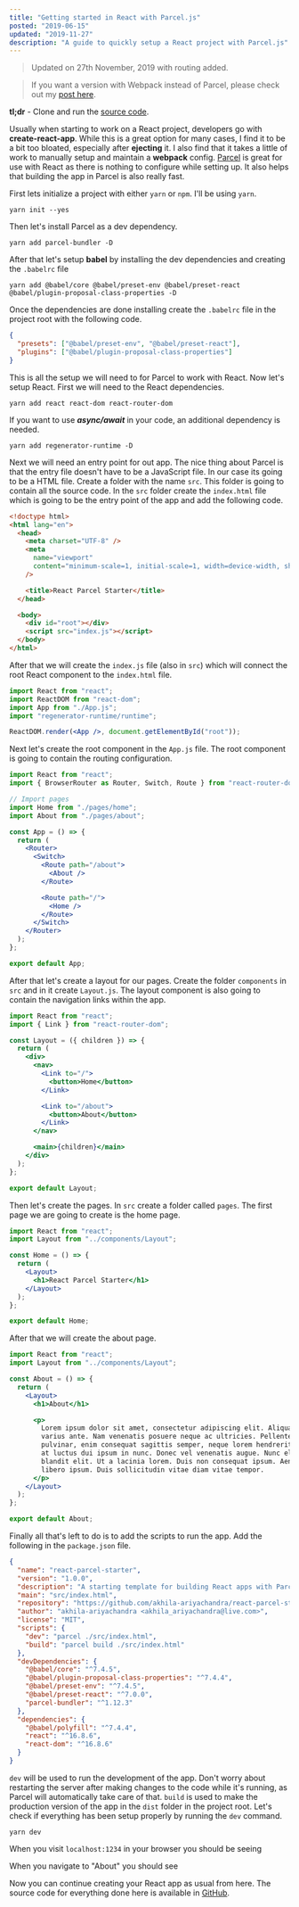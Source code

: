 ```yaml
---
title: "Getting started in React with Parcel.js"
posted: "2019-06-15"
updated: "2019-11-27"
description: "A guide to quickly setup a React project with Parcel.js"
---
```


> Updated on 27th November, 2019 with routing added.

> If you want a version with Webpack instead of Parcel, please check out my [post here](https://akhilaariyachandra.com/getting-started-in-react-with-webpack "Getting started in React with Webpack").

**tl;dr** - Clone and run the [source code](https://github.com/akhila-ariyachandra/react-parcel-starter "React Parcel Starter").

Usually when starting to work on a React project, developers go with **create-react-app**. While this is a great option for many cases, I find it to be a bit too bloated, especially after **ejecting** it. I also find that it takes a little of work to manually setup and maintain a **webpack** config. [Parcel](https://parceljs.org/) is great for use with React as there is nothing to configure while setting up. It also helps that building the app in Parcel is also really fast.

First lets initialize a project with either `yarn` or `npm`. I'll be using `yarn`.

```shell
yarn init --yes
```

Then let's install Parcel as a dev dependency.

```shell
yarn add parcel-bundler -D
```

After that let's setup **babel** by installing the dev dependencies and creating the `.babelrc` file

```shell
yarn add @babel/core @babel/preset-env @babel/preset-react @babel/plugin-proposal-class-properties -D
```

Once the dependencies are done installing create the `.babelrc` file in the project root with the following code.

```json .babelrc
{
  "presets": ["@babel/preset-env", "@babel/preset-react"],
  "plugins": ["@babel/plugin-proposal-class-properties"]
}
```

This is all the setup we will need to for Parcel to work with React. Now let's setup React.
First we will need to the React dependencies.

```shell
yarn add react react-dom react-router-dom
```

If you want to use **_async/await_** in your code, an additional dependency is needed.

```shell
yarn add regenerator-runtime -D
```

Next we will need an entry point for out app. The nice thing about Parcel is that the entry file doesn't have to be a JavaScript file. In our case its going to be a HTML file.
Create a folder with the name `src`. This folder is going to contain all the source code. In the `src` folder create the `index.html` file which is going to be the entry point of the app and add the following code.

```html src/index.html
<!doctype html>
<html lang="en">
  <head>
    <meta charset="UTF-8" />
    <meta
      name="viewport"
      content="minimum-scale=1, initial-scale=1, width=device-width, shrink-to-fit=no"
    />

    <title>React Parcel Starter</title>
  </head>

  <body>
    <div id="root"></div>
    <script src="index.js"></script>
  </body>
</html>
```

After that we will create the `index.js` file (also in `src`) which will connect the root React component to the `index.html` file.

```jsx src/index.js
import React from "react";
import ReactDOM from "react-dom";
import App from "./App.js";
import "regenerator-runtime/runtime";

ReactDOM.render(<App />, document.getElementById("root"));
```

Next let's create the root component in the `App.js` file. The root component is going to contain the routing configuration.

```jsx src/App.js
import React from "react";
import { BrowserRouter as Router, Switch, Route } from "react-router-dom";

// Import pages
import Home from "./pages/home";
import About from "./pages/about";

const App = () => {
  return (
    <Router>
      <Switch>
        <Route path="/about">
          <About />
        </Route>

        <Route path="/">
          <Home />
        </Route>
      </Switch>
    </Router>
  );
};

export default App;
```

After that let's create a layout for our pages. Create the folder `components` in `src` and in it create `Layout.js`. The layout component is also going to contain the navigation links within the app.

```jsx src/components/Layout.js
import React from "react";
import { Link } from "react-router-dom";

const Layout = ({ children }) => {
  return (
    <div>
      <nav>
        <Link to="/">
          <button>Home</button>
        </Link>

        <Link to="/about">
          <button>About</button>
        </Link>
      </nav>

      <main>{children}</main>
    </div>
  );
};

export default Layout;
```

Then let's create the pages. In `src` create a folder called `pages`. The first page we are going to create is the home page.

```jsx src/pages/home.js
import React from "react";
import Layout from "../components/Layout";

const Home = () => {
  return (
    <Layout>
      <h1>React Parcel Starter</h1>
    </Layout>
  );
};

export default Home;
```

After that we will create the about page.

```jsx src/pages/about.js
import React from "react";
import Layout from "../components/Layout";

const About = () => {
  return (
    <Layout>
      <h1>About</h1>

      <p>
        Lorem ipsum dolor sit amet, consectetur adipiscing elit. Aliquam sed
        varius ante. Nam venenatis posuere neque ac ultricies. Pellentesque
        pulvinar, enim consequat sagittis semper, neque lorem hendrerit velit,
        at luctus dui ipsum in nunc. Donec vel venenatis augue. Nunc elementum
        blandit elit. Ut a lacinia lorem. Duis non consequat ipsum. Aenean et
        libero ipsum. Duis sollicitudin vitae diam vitae tempor.
      </p>
    </Layout>
  );
};

export default About;
```

Finally all that's left to do is to add the scripts to run the app. Add the following in the `package.json` file.

```json package.json focus=9:12
{
  "name": "react-parcel-starter",
  "version": "1.0.0",
  "description": "A starting template for building React apps with Parcel.js",
  "main": "src/index.html",
  "repository": "https://github.com/akhila-ariyachandra/react-parcel-starter.git",
  "author": "akhila-ariyachandra <akhila_ariyachandra@live.com>",
  "license": "MIT",
  "scripts": {
    "dev": "parcel ./src/index.html",
    "build": "parcel build ./src/index.html"
  },
  "devDependencies": {
    "@babel/core": "^7.4.5",
    "@babel/plugin-proposal-class-properties": "^7.4.4",
    "@babel/preset-env": "^7.4.5",
    "@babel/preset-react": "^7.0.0",
    "parcel-bundler": "^1.12.3"
  },
  "dependencies": {
    "@babel/polyfill": "^7.4.4",
    "react": "^16.8.6",
    "react-dom": "^16.8.6"
  }
}
```

`dev` will be used to run the development of the app. Don't worry about restarting the server after making changes to the code while it's running, as Parcel will automatically take care of that. `build` is used to make the production version of the app in the `dist` folder in the project root.
Let's check if everything has been setup properly by running the `dev` command.

```shell
yarn dev
```

When you visit `localhost:1234` in your browser you should be seeing

<PostImage
  src="/posts/getting-started-in-react-with-parcel-js/home-page.png"
  width={364}
  height={118}
  title="Home Page"
/>

When you navigate to "About" you should see

<PostImage
  src="/posts/getting-started-in-react-with-parcel-js/about-page.png"
  width={625}
  height={287}
  title="About Page"
/>

Now you can continue creating your React app as usual from here. The source code for everything done here is available in [GitHub](https://github.com/akhila-ariyachandra/react-parcel-starter "React Parcel Starter").
